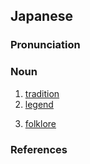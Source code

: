 ==Japanese==
{{ja-kanjitab|でん|せつ|yomi=o}}

===Pronunciation===
{{ja-pron|でんせつ|acc=h|acc_ref=NHK|y=o}}

===Noun===
{{ja-noun|でんせつ|kyu=傳說}}

# [[tradition]]
# [[legend]]
#: {{ja-usex|浦島%太%郎'''伝説'''|^うらしま %^た%ろう '''でんせつ'''|'''legend''' of Urashima Tarō}}
# [[folklore]]

===References===
<references/>